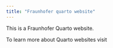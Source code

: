 ```yaml
---
title: "Fraunhofer quarto website"
---
```


This is a Fraunhofer Quarto website.

To learn more about Quarto websites visit 
